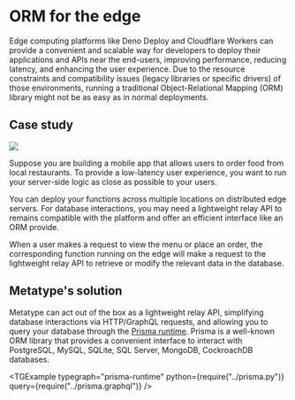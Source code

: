 
# ORM for the edge

Edge computing platforms like Deno Deploy and Cloudflare Workers can provide a convenient and scalable way for developers to deploy their applications and APIs near the end-users, improving performance, reducing latency, and enhancing the user experience. Due to the resource constraints and compatibility issues (legacy libraries or specific drivers) of those environments, running a traditional Object-Relational Mapping (ORM) library might not be as easy as in normal deployments.

## Case study

<div className="text-center md:float-right p-8">

![](image.drawio.svg)

</div>

Suppose you are building a mobile app that allows users to order food from local restaurants. To provide a low-latency user experience, you want to run your server-side logic as close as possible to your users.

You can deploy your functions across multiple locations on distributed edge servers. For database interactions, you may need a lightweight relay API to remains compatible with the platform and offer an efficient interface like an ORM provide.

When a user makes a request to view the menu or place an order, the corresponding function running on the edge will make a request to the lightweight relay API to retrieve or modify the relevant data in the database.

## Metatype's solution

Metatype can act out of the box as a lightweight relay API, simplifying database interactions via HTTP/GraphQL requests, and allowing you to query your database through the [Prisma runtime](/docs/reference/typegraph/typegraph/providers/prisma/runtimes/prisma). Prisma is a well-known ORM library that provides a convenient interface to interact with PostgreSQL, MySQL, SQLite, SQL Server, MongoDB, CockroachDB databases.

<TGExample
  typegraph="prisma-runtime"
  python={require("../prisma.py")}
  query={require("../prisma.graphql")}
/>
